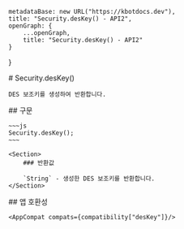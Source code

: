 
    metadataBase: new URL("https://kbotdocs.dev"),
    title: "Security.desKey() - API2",
    openGraph: {
        ...openGraph,
        title: "Security.desKey() - API2"
    }
}

<Section>
    # Security.desKey()

    DES 보조키를 생성하여 반환합니다.
</Section>
<Section>
    ## 구문

    ~~~js
    Security.desKey();
    ~~~

    <Section>
        ### 반환값

        `String` - 생성한 DES 보조키를 반환합니다.
    </Section>
</Section>
<Section>
    ## 앱 호환성

    <AppCompat compats={compatibility["desKey"]}/>
</Section>